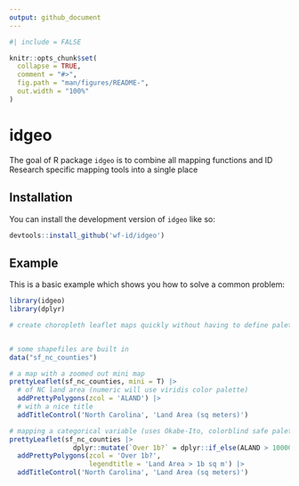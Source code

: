 ```yaml
---
output: github_document
---
```


<!-- README.md is generated from README.Rmd. Please edit that file -->


<!-- Please keep this updated! You'll need to render `README.Rmd` regularly, to keep `README.md` up-to-date. `devtools::build_readme()` is handy for this. -->

```r
#| include = FALSE

knitr::opts_chunk$set(
  collapse = TRUE,
  comment = "#>",
  fig.path = "man/figures/README-",
  out.width = "100%"
)
```


# idgeo

<!-- badges: start -->
<!-- badges: end -->

The goal of R package `idgeo` is to combine all mapping functions and ID Research specific mapping tools into a single place

## Installation

You can install the development version of `idgeo` like so:

``` r
devtools::install_github('wf-id/idgeo')

```

## Example

This is a basic example which shows you how to solve a common problem:

```r
library(idgeo)
library(dplyr)

# create choropleth leaflet maps quickly without having to define palettes and legends


# some shapefiles are built in
data("sf_nc_counties")

# a map with a zoomed out mini map
prettyLeaflet(sf_nc_counties, mini = T) |> 
  # of NC land area (numeric will use viridis color palette)
  addPrettyPolygons(zcol = 'ALAND') |>
  # with a nice title
  addTitleControl('North Carolina', 'Land Area (sq meters)')

# mapping a categorical variable (uses Okabe-Ito, colorblind safe palette)
prettyLeaflet(sf_nc_counties |> 
                dplyr::mutate(`Over 1b?` = dplyr::if_else(ALAND > 1000000000, 'Yes', 'No'))) |> 
  addPrettyPolygons(zcol = 'Over 1b?',
                    legendtitle = 'Land Area > 1b sq m') |>
  addTitleControl('North Carolina', 'Land Area (sq meters)')


```
